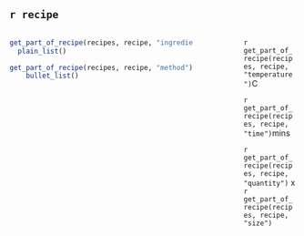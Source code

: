 
## `r recipe`

:::: {.columns}

::: {.column width="70%"}

```r
get_part_of_recipe(recipes, recipe, "ingredients") |>
  plain_list()
```

```r
get_part_of_recipe(recipes, recipe, "method") |>
    bullet_list() 
```

:::

::: {.column width="10%"}

:::

::: {.column width="20%"}

 `r get_part_of_recipe(recipes, recipe, "temperature")`C
 
`r get_part_of_recipe(recipes, recipe, "time")`mins
 
`r get_part_of_recipe(recipes, recipe, "quantity")` x 
    `r get_part_of_recipe(recipes, recipe, "size")` 

:::

::::